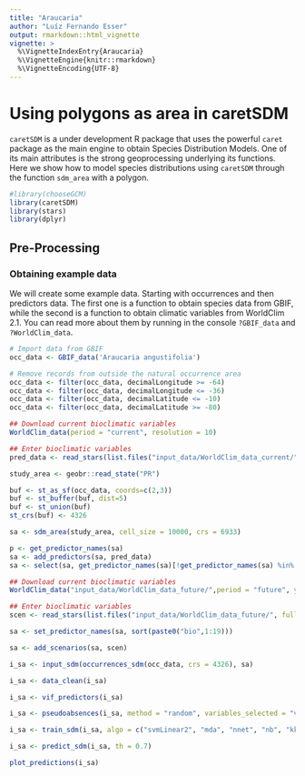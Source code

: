 ```yaml
---
title: "Araucaria"
author: "Luíz Fernando Esser"
output: rmarkdown::html_vignette
vignette: >
  %\VignetteIndexEntry{Araucaria}
  %\VignetteEngine{knitr::rmarkdown}
  %\VignetteEncoding{UTF-8}
---
```


# Using polygons as area in caretSDM

`caretSDM` is a under development R package that uses the powerful `caret` package as the main engine to obtain Species Distribution Models. One of its main attributes is the strong geoprocessing underlying its functions. Here we show how to model species distributions using `caretSDM` through the function `sdm_area` with a polygon.

```r
#library(chooseGCM)
library(caretSDM)
library(stars)
library(dplyr)
```

## Pre-Processing

### Obtaining example data

We will create some example data. Starting with occurrences and then predictors data. The first one is a function to obtain species data from GBIF, while the second is a function to obtain climatic variables from WorldClim 2.1. You can read more about them by running in the console `?GBIF_data` and `?WorldClim_data`.

```r
# Import data from GBIF
occ_data <- GBIF_data('Araucaria angustifolia')

# Remove records from outside the natural occurrence area
occ_data <- filter(occ_data, decimalLongitude >= -64)
occ_data <- filter(occ_data, decimalLongitude <= -36)
occ_data <- filter(occ_data, decimalLatitude <= -10)
occ_data <- filter(occ_data, decimalLatitude >= -80)
```

```r
## Download current bioclimatic variables
WorldClim_data(period = "current", resolution = 10)

## Enter bioclimatic variables
pred_data <- read_stars(list.files("input_data/WorldClim_data_current/", full.names = T), along = "band", normalize_path = F)
```

```r
study_area <- geobr::read_state("PR")
```

```r
buf <- st_as_sf(occ_data, coords=c(2,3))
buf <- st_buffer(buf, dist=5)
buf <- st_union(buf)
st_crs(buf) <- 4326
```

```r
sa <- sdm_area(study_area, cell_size = 10000, crs = 6933)
```

```r
p <- get_predictor_names(sa)
sa <- add_predictors(sa, pred_data)
sa <- select(sa, get_predictor_names(sa)[!get_predictor_names(sa) %in% p])
```

```r
## Download current bioclimatic variables
WorldClim_data("input_data/WorldClim_data_future/",period = "future", year = c('2050', '2090'), ssp = c('245','585'), resolution = 10)

## Enter bioclimatic variables
scen <- read_stars(list.files("input_data/WorldClim_data_future/", full.names = T), normalize_path = F)

sa <- set_predictor_names(sa, sort(paste0("bio",1:19)))

sa <- add_scenarios(sa, scen)
```

```r
i_sa <- input_sdm(occurrences_sdm(occ_data, crs = 4326), sa)
```

```r
i_sa <- data_clean(i_sa)
```

```r
i_sa <- vif_predictors(i_sa)
```

```r
i_sa <- pseudoabsences(i_sa, method = "random", variables_selected = "vif") 
```

```r
i_sa <- train_sdm(i_sa, algo = c("svmLinear2", "mda", "nnet", "nb", "kknn"), variables_selected = "vif")
```

```r
i_sa <- predict_sdm(i_sa, th = 0.7)
```

```r
plot_predictions(i_sa)
```
